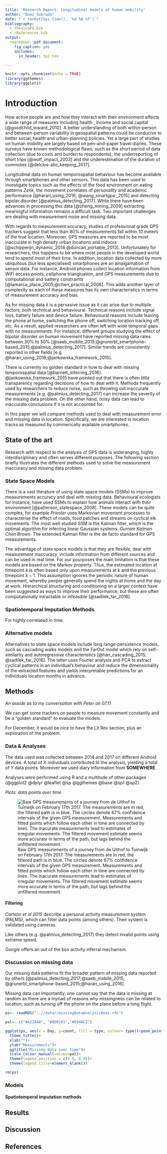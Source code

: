 ```yaml
---
title: 'Research Report: Longitudinal models of human mobility'
author: "Boaz Sobrado"
date: "`r format(Sys.time(), '%d %B %Y')`"
bibliography:
  - thesisGPS.bib
  - rReferences.bib
output:
  rmarkdown::pdf_document:
    fig_caption: yes        
    includes:  
      in_header: tp2.tex

---
```


```r
knitr::opts_chunk$set(echo = TRUE)
library(ggthemes)
library(ggplot2)
```

# Introduction

How active people are and how they interact with their environment affects a wide range of measures including health , income and social capital [@goodchild_toward_2010]. A better understanding of both within-person and between-person variability in geospatial patterns could be conducive to better social, health and urban-planning policies. Yet a large part of studies on human mobility are largely based on pen-and-paper travel diaries. These surveys have known methodological flaws, such as the short period of data collection (due to costs and burden to respondents), the underreporting of short trips [@wolf_impact_2003] and the underestimation of the duration of commutes [@delclos-alio_keeping_2017].

Longitudinal data on human temporospatial behaviour has become available through smartphones and other sensors. This data has been used to investigate topics such as the effects of the food environment on eating patterns *Zenk*, the movement correlates of personality and academic performance [@harari_using_2016; @wang_smartgpa:_2015] and detecting bipolar disorder [@palmius_detecting_2017]. While there have been advances in processing this data [@zheng_mining_2009] extracting meaningful information remains a difficult task. Two important challenges are dealing with measurement noise and missing data.

With regards to measurement accuracy, studies of professional grade GPS trackers suggest that less than 80% of measurements fall within 10 meters of the true location. Moreover, GPS measures are reported to be most inaccurate in high density urban locations and indoors [@schipperijn_dynamic_2014;@duncan_portable_2013]. Unfortunately for researchers, this happens to be where most people in the developed world tend to spend most of their time. In addition, location data collected by more ubiquitous (but less specialised) smartphones are an amalgamation of sensor data. For instance, Android phones collect location information from WiFi access points, cellphone triangluation, and GPS measurements due to computational and battery constraints [@lamarca_place_2005;@chen_practical_2006]. This adds another layer of complexity as each of these measures has its own characteristics in terms of measurement accuracy and bias.

As for missing data it is a pervasive issue as it can arise due to multiple factors, both technical and behavioural. Technical reasons include signal loss, battery failure and device failure. Behavioural reasons include leaving the phone at home, switching the phone off, switching location tracking off, etc. As a result, applied researchers are often left with wide temporal gaps with no measurements. For instance, different groups studying the effect of bipolar disorder on human movement have reported missing data rates between 30% to 50% [@saeb_mobile_2015;@grunerbl_smartphone-based_2015;@palmius_detecting_2017]. Similar trends are consistently reported in other fields [e.g. @harari_using_2016;@jankowska_framework_2015].

There is currently no golden standard in how to deal with missing temporospatial data [@barnett_inferring_2016]. @jankowska_framework_2015 have pointed out that there is often little transparency regarding decisions of how to deal with it. Methods frequently used by researchers to reduce noise, such as throwing out inaccurate measurements [e.g. @palmius_detecting_2017] can increase the severity of the missing data problem. On the other hand, noisy data can lead to inaccurate conclusions if it is not accounted for.

In this paper we will compare methods used to deal with measurement error and missing data in location. Specifically, we are interested in location tracks as measured by commerically available smartphones. 

## State of the art

Research with respect to the analysis of GPS data is wideranging, highly interdisciplinary and often serves different purposes. The following section briefly illustrates the different methods used to solve the measurement inaccuracy and missing data problem.

### State Space Models

There is a vast literature of using state space models (SSMs) to improve measurements accuracy and deal with missing data. Behavioural ecologists for instance, have used SSMs to explain how animals interact with their environment [@patterson_statespace_2008]. These models can be quite complex, for example *Priesler* uses Markovian movement processes to characterise the effect of roads, food patches and streams on cyclical elk movements. The most well studied SSM is the Kalman filter, which is the optimal algorithm for inferring linear Gaussian systems. *Gurram* *Kalman* *Chen* *Brown*. The extended Kalman filter is the de facto standard for GPS measurements. 

The advantage of state space models is that they are flexible, deal with measurement inaccuracy, include information from different sources and can be used in real time. For our pourposes the main limitation is that these models are based on the Markov property. Thus, the estimated location at timepoint $k$ is often based only upon measurements at $k$ and the previous timepoint $k-1$. This assumption ignores the periodic nature of human movement, whereby people generally spend the nights at home and the day at work. Hierarchical structuring and conditioning on a larger context have been suggested as ways to improve their performance, but these are often computationally intractable or infeasible [@sadilek_far_2016].

### Spatiotemporal Imputation Methods

For highly correlated in time.


### Alternative models

Alternatives to state space models include long range-persistence models, such as cascading walks models  and the FarOut model which rely on self-similarity and autoregressive characteristics [@han_cascading_2015; @sadilek_far_2016]. The latter uses Fourier analysis and PCA to extract cyclical patterns in an individual's behaviour and reduce the dimensionality of the extracted features and yields interpretable predictions for an individuals location months in advance. 

## Methods

*An asside as to my conversation with Peter on 07.11*

We can get some trackers on people to measure movement constantly and be a "golden standard" to evaluate the models.

For December, it would be nice to have the Lit Rev section, plus an exploration of the problem. 

### Data & Analyses

The data used was collected between 2014 and 2017 on different Android devices. A total of X individuals contributed to the analysis, yielding a total of Y data points. Moreover we used diary information from **SOMEWHERE**.

Analyses were performed using R and a multitude of other packages (@ggplot2 @dplyr @leaflet @sp @ggthemes @base @sp1 @sp2).

*Plots: data points over time*

![Raw GPS measurements of a journey from de Uithof to Tuinwijk on February 17th 2017. The measurements are in red, the filtered path is in blue. The circles denote 67% confidence intervals of the given GPS measurement. Measurements and fitted points which follow each other in time are connected by lines. The inacurate measurements lead to estimates of irregular movements. The filtered movement estimate seems more accurate in terms of the path, but lags behind the unfiltered movement.](//img//Map1.png)


#### Filtering

*Carlson et al 2015* describe a personal activity measurement system (PALMS), which can filter data points (among others). Their system is validated using cameras.

Like others (e.g. @palmius_detecting_2017) they detect invalid points using extreme speed.

*Google* offers an out of the box activity inferral mechanism.

### Discussion on missing data

Our missing data patterns fit the broader pattern of missing data reported by others [@palmius_detecting_2017;@saeb_mobile_2015; @grunerbl_smartphone-based_2015;@harari_using_2016]. 

Missing data can  Importantly, one cannot say that the data is missing at random as there are a myriad of reasons why missingness can be related to location, such as turning off the phone on the plane before a long flight.

```r

ps<- readRDS("..//data//missingDataAnalysisBoaz.rds")

pal<- c("#4228A8", "#0D0101","#E04AC2")

ggplot(ps, aes(x = Day, y=count, fill = type, colour= type))+geom_point()+
  theme_tufte()+
  xlab("")+
  ylab("Measurements")+
  ggtitle("Missing data over time")+
  scale_colour_manual(values=pal)+
  theme(legend.position = c(0.8, 0.8))+
  theme(legend.title=element_blank())

rm(ps)
```

### Models

#### Spatiotemporal imputation methods


## Results

## Discussion

## References